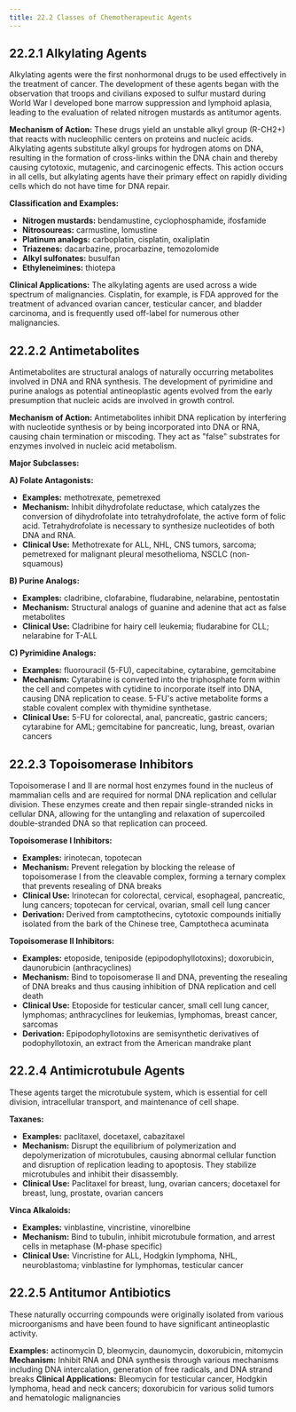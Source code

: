 ```yaml
---
title: 22.2 Classes of Chemotherapeutic Agents
---
```




## 22.2.1 Alkylating Agents

Alkylating agents were the first nonhormonal drugs to be used effectively in the treatment of cancer. The development of these agents began with the observation that troops and civilians exposed to sulfur mustard during World War I developed bone marrow suppression and lymphoid aplasia, leading to the evaluation of related nitrogen mustards as antitumor agents.

**Mechanism of Action:**
These drugs yield an unstable alkyl group (R-CH2+) that reacts with nucleophilic centers on proteins and nucleic acids. Alkylating agents substitute alkyl groups for hydrogen atoms on DNA, resulting in the formation of cross-links within the DNA chain and thereby causing cytotoxic, mutagenic, and carcinogenic effects. This action occurs in all cells, but alkylating agents have their primary effect on rapidly dividing cells which do not have time for DNA repair.

**Classification and Examples:**
- **Nitrogen mustards:** bendamustine, cyclophosphamide, ifosfamide
- **Nitrosoureas:** carmustine, lomustine  
- **Platinum analogs:** carboplatin, cisplatin, oxaliplatin
- **Triazenes:** dacarbazine, procarbazine, temozolomide
- **Alkyl sulfonates:** busulfan
- **Ethyleneimines:** thiotepa

**Clinical Applications:**
The alkylating agents are used across a wide spectrum of malignancies. Cisplatin, for example, is FDA approved for the treatment of advanced ovarian cancer, testicular cancer, and bladder carcinoma, and is frequently used off-label for numerous other malignancies.

## 22.2.2 Antimetabolites

Antimetabolites are structural analogs of naturally occurring metabolites involved in DNA and RNA synthesis. The development of pyrimidine and purine analogs as potential antineoplastic agents evolved from the early presumption that nucleic acids are involved in growth control.

**Mechanism of Action:**
Antimetabolites inhibit DNA replication by interfering with nucleotide synthesis or by being incorporated into DNA or RNA, causing chain termination or miscoding. They act as "false" substrates for enzymes involved in nucleic acid metabolism.

**Major Subclasses:**

**A) Folate Antagonists:**
- **Examples:** methotrexate, pemetrexed
- **Mechanism:** Inhibit dihydrofolate reductase, which catalyzes the conversion of dihydrofolate into tetrahydrofolate, the active form of folic acid. Tetrahydrofolate is necessary to synthesize nucleotides of both DNA and RNA.
- **Clinical Use:** Methotrexate for ALL, NHL, CNS tumors, sarcoma; pemetrexed for malignant pleural mesothelioma, NSCLC (non-squamous)

**B) Purine Analogs:**
- **Examples:** cladribine, clofarabine, fludarabine, nelarabine, pentostatin
- **Mechanism:** Structural analogs of guanine and adenine that act as false metabolites
- **Clinical Use:** Cladribine for hairy cell leukemia; fludarabine for CLL; nelarabine for T-ALL

**C) Pyrimidine Analogs:**
- **Examples:** fluorouracil (5-FU), capecitabine, cytarabine, gemcitabine
- **Mechanism:** Cytarabine is converted into the triphosphate form within the cell and competes with cytidine to incorporate itself into DNA, causing DNA replication to cease. 5-FU's active metabolite forms a stable covalent complex with thymidine synthetase.
- **Clinical Use:** 5-FU for colorectal, anal, pancreatic, gastric cancers; cytarabine for AML; gemcitabine for pancreatic, lung, breast, ovarian cancers

## 22.2.3 Topoisomerase Inhibitors

Topoisomerase I and II are normal host enzymes found in the nucleus of mammalian cells and are required for normal DNA replication and cellular division. These enzymes create and then repair single-stranded nicks in cellular DNA, allowing for the untangling and relaxation of supercoiled double-stranded DNA so that replication can proceed.

**Topoisomerase I Inhibitors:**
- **Examples:** irinotecan, topotecan
- **Mechanism:** Prevent relegation by blocking the release of topoisomerase I from the cleavable complex, forming a ternary complex that prevents resealing of DNA breaks
- **Clinical Use:** Irinotecan for colorectal, cervical, esophageal, pancreatic, lung cancers; topotecan for cervical, ovarian, small cell lung cancer
- **Derivation:** Derived from camptothecins, cytotoxic compounds initially isolated from the bark of the Chinese tree, Camptotheca acuminata

**Topoisomerase II Inhibitors:**
- **Examples:** etoposide, teniposide (epipodophyllotoxins); doxorubicin, daunorubicin (anthracyclines)
- **Mechanism:** Bind to topoisomerase II and DNA, preventing the resealing of DNA breaks and thus causing inhibition of DNA replication and cell death
- **Clinical Use:** Etoposide for testicular cancer, small cell lung cancer, lymphomas; anthracyclines for leukemias, lymphomas, breast cancer, sarcomas
- **Derivation:** Epipodophyllotoxins are semisynthetic derivatives of podophyllotoxin, an extract from the American mandrake plant

## 22.2.4 Antimicrotubule Agents

These agents target the microtubule system, which is essential for cell division, intracellular transport, and maintenance of cell shape.

**Taxanes:**
- **Examples:** paclitaxel, docetaxel, cabazitaxel
- **Mechanism:** Disrupt the equilibrium of polymerization and depolymerization of microtubules, causing abnormal cellular function and disruption of replication leading to apoptosis. They stabilize microtubules and inhibit their disassembly.
- **Clinical Use:** Paclitaxel for breast, lung, ovarian cancers; docetaxel for breast, lung, prostate, ovarian cancers

**Vinca Alkaloids:**
- **Examples:** vinblastine, vincristine, vinorelbine
- **Mechanism:** Bind to tubulin, inhibit microtubule formation, and arrest cells in metaphase (M-phase specific)
- **Clinical Use:** Vincristine for ALL, Hodgkin lymphoma, NHL, neuroblastoma; vinblastine for lymphomas, testicular cancer

## 22.2.5 Antitumor Antibiotics

These naturally occurring compounds were originally isolated from various microorganisms and have been found to have significant antineoplastic activity.

**Examples:** actinomycin D, bleomycin, daunomycin, doxorubicin, mitomycin
**Mechanism:** Inhibit RNA and DNA synthesis through various mechanisms including DNA intercalation, generation of free radicals, and DNA strand breaks
**Clinical Applications:** Bleomycin for testicular cancer, Hodgkin lymphoma, head and neck cancers; doxorubicin for various solid tumors and hematologic malignancies
